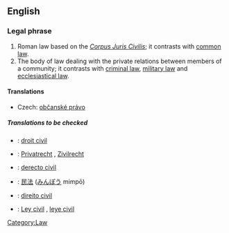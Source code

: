 {{wikipedia}}
==English==

===Legal phrase===
{{rfc-header|Legal phrase}}

# Roman law based on the ''[[Corpus Juris Civilis]]''; it contrasts with [[common law]].
# The body of law dealing with the private relations between members of a community; it contrasts with [[criminal law]], [[military law]] and [[ecclesiastical law]].

====Translations====
{{trans-top|body of law dealing with the private relations}}
*Czech: [[občanské právo]] {{n}}
{{trans-mid}}
{{trans-bottom}}

=====Translations to be checked=====
{{checktrans}}
*{{ttbc|French}}: [[droit civil]] {{m}}
*{{ttbc|German}}: [[Privatrecht]] {{n}}, [[Zivilrecht]] {{n}}
*{{ttbc|Interlingua}}: [[derecto civil]]
*{{ttbc|Japanese}}: [[民法]] ([[みんぽう]] mimpō)
*{{ttbc|Portuguese}}: [[direito civil]] {{m}}

*{{ttbc|Spanish}}: [[Ley civil]] {{n}}, [[leye civil]] {{n}}

[[Category:Law]]